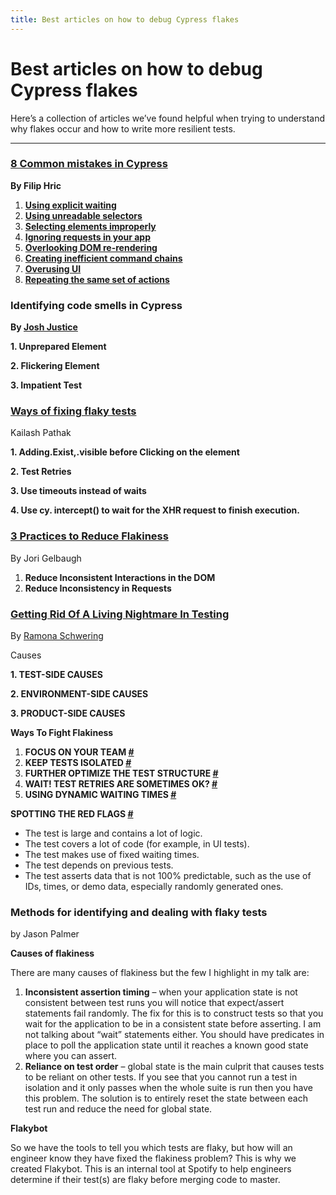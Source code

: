 ```yaml
---
title: Best articles on how to debug Cypress flakes
---
```

# Best articles on how to debug Cypress flakes

Here’s a collection of articles we’ve found helpful when trying to understand why flakes occur and how to write more resilient tests.

---

### [8 Common mistakes in Cypress](https://filiphric.com/8-common-mistakes-in-cypress-and-how-to-avoid-them)

**By Filip Hric**

1. **[Using explicit waiting](https://filiphric.com/8-common-mistakes-in-cypress-and-how-to-avoid-them#1-using-explicit-waiting)**
2. **[Using unreadable selectors](https://filiphric.com/8-common-mistakes-in-cypress-and-how-to-avoid-them#2-using-unreadable-selectors)**
3. **[Selecting elements improperly](https://filiphric.com/8-common-mistakes-in-cypress-and-how-to-avoid-them#3-selecting-elements-improperly)**
4. **[Ignoring requests in your app](https://filiphric.com/8-common-mistakes-in-cypress-and-how-to-avoid-them#4-ignoring-requests-in-your-app)**
5. **[Overlooking DOM re-rendering](https://filiphric.com/8-common-mistakes-in-cypress-and-how-to-avoid-them#5-overlooking-dom-re-rendering)**
6. **[Creating inefficient command chains](https://filiphric.com/8-common-mistakes-in-cypress-and-how-to-avoid-them#6-creating-inefficient-command-chains)**
7. **[Overusing UI](https://filiphric.com/8-common-mistakes-in-cypress-and-how-to-avoid-them#7-overusing-ui)**
8. **[Repeating the same set of actions](https://filiphric.com/8-common-mistakes-in-cypress-and-how-to-avoid-them#8-repeating-the-same-set-of-actions)**

### Identifying code smells in Cypress

**By [Josh Justice](https://codingitwrong.com/)**

**1. Unprepared Element**

**2. Flickering Element**

**3. Impatient Test**

### [Ways of fixing flaky tests](https://kailash-pathak.medium.com/ways-of-fixing-flaky-tests-in-cypress-840329d759e5)

Kailash Pathak

**1. Adding.Exist,.visible before Clicking on the element**

**2. Test Retries**

**3. Use timeouts instead of waits**

**4. Use cy. intercept() to wait for the XHR request to finish execution.**

### **[3 Practices to Reduce Flakiness](https://spin.atomicobject.com/2021/07/20/reduce-flakiness-cypress-tests/)**

By Jori Gelbaugh

1. **Reduce Inconsistent Interactions in the DOM**
2. **Reduce Inconsistency in Requests**

### **[Getting Rid Of A Living Nightmare In Testing](https://www.smashingmagazine.com/2021/04/flaky-tests-living-nightmare/)**

By [Ramona Schwering](https://www.smashingmagazine.com/author/ramona-schwering/)

Causes

**1. TEST-SIDE CAUSES** 

**2. ENVIRONMENT-SIDE CAUSES** 

**3. PRODUCT-SIDE CAUSES** 

**Ways To Fight Flakiness** 

1. **FOCUS ON YOUR TEAM [#](https://www.smashingmagazine.com/2021/04/flaky-tests-living-nightmare/#focus-on-your-team)**
2. **KEEP TESTS ISOLATED [#](https://www.smashingmagazine.com/2021/04/flaky-tests-living-nightmare/#keep-tests-isolated)**
3. **FURTHER OPTIMIZE THE TEST STRUCTURE [#](https://www.smashingmagazine.com/2021/04/flaky-tests-living-nightmare/#further-optimize-the-test-structure)**
4. **WAIT! TEST RETRIES ARE SOMETIMES OK? [#](https://www.smashingmagazine.com/2021/04/flaky-tests-living-nightmare/#wait-test-retries-are-sometimes-ok)**
5. **USING DYNAMIC WAITING TIMES [#](https://www.smashingmagazine.com/2021/04/flaky-tests-living-nightmare/#using-dynamic-waiting-times)**

**SPOTTING THE RED FLAGS [#](https://www.smashingmagazine.com/2021/04/flaky-tests-living-nightmare/#spotting-the-red-flags)**

- The test is large and contains a lot of logic.
- The test covers a lot of code (for example, in UI tests).
- The test makes use of fixed waiting times.
- The test depends on previous tests.
- The test asserts data that is not 100% predictable, such as the use of IDs, times, or demo data, especially randomly generated ones.

### **Methods for identifying and dealing with flaky tests**

by Jason Palmer

**Causes of flakiness**

There are many causes of flakiness but the few I highlight in my talk are:

1. **Inconsistent assertion timing** – when your application state is not consistent between test runs you will notice that expect/assert statements fail randomly. The fix for this is to construct tests so that you wait for the application to be in a consistent state before asserting. I am not talking about “wait” statements either. You should have predicates in place to poll the application state until it reaches a known good state where you can assert.
2. **Reliance on test order** – global state is the main culprit that causes tests to be reliant on other tests. If you see that you cannot run a test in isolation and it only passes when the whole suite is run then you have this problem. The solution is to entirely reset the state between each test run and reduce the need for global state.

**Flakybot**

So we have the tools to tell you which tests are flaky, but how will an engineer know they have fixed the flakiness problem? This is why we created Flakybot. This is an internal tool at Spotify to help engineers determine if their test(s) are flaky before merging code to master.